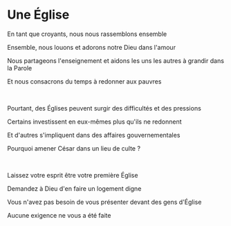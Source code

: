 # Une Église

En tant que croyants, nous nous rassemblons ensemble

Ensemble, nous louons et adorons notre Dieu dans l'amour

Nous partageons l'enseignement et aidons les uns les autres à grandir dans la Parole

Et nous consacrons du temps à redonner aux pauvres

<br />

Pourtant, des Églises peuvent surgir des difficultés et des pressions

Certains investissent en eux-mêmes plus qu'ils ne redonnent

Et d'autres s'impliquent dans des affaires gouvernementales

Pourquoi amener César dans un lieu de culte ?

<br />

Laissez votre esprit être votre première Église

Demandez à Dieu d'en faire un logement digne

Vous n'avez pas besoin de vous présenter devant des gens d'Église

Aucune exigence ne vous a été faite